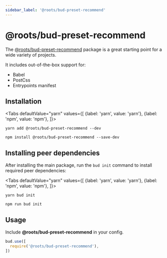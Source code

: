 ```yaml
---
sidebar_label: '@roots/bud-preset-recommend'
---
```



# @roots/bud-preset-recommend

The [@roots/bud-preset-recommend](/extensions/bud-preset-recommend) package is a great starting point for a wide variety of projects.

It includes out-of-the-box support for:

- Babel
- PostCss
- Entrypoints manifest

## Installation

<Tabs
  defaultValue="yarn"
  values={[
    {label: 'yarn', value: 'yarn'},
    {label: 'npm', value: 'npm'},
  ]}>
  <TabItem value="yarn">

    yarn add @roots/bud-preset-recommend --dev

  </TabItem>
  <TabItem value="npm">

    npm install @roots/bud-preset-recommend --save-dev

  </TabItem>
</Tabs>

## Installing peer dependencies

After installing the main package, run the `bud init` command to install required peer dependencies:

<Tabs
  defaultValue="yarn"
  values={[
    {label: 'yarn', value: 'yarn'},
    {label: 'npm', value: 'npm'},
  ]}>
  <TabItem value="yarn">

    yarn bud init

  </TabItem>
  <TabItem value="npm">

    npm run bud init

  </TabItem>
</Tabs>

## Usage

Include **@roots/bud-preset-recommend** in your config.

```js {4}
bud.use([
  require('@roots/bud-preset-recommend'),
])
```
